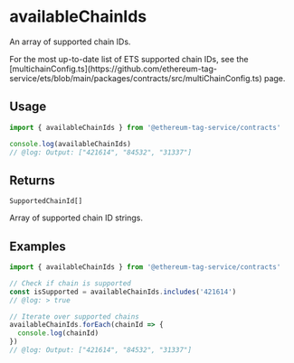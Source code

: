 
# availableChainIds

An array of supported chain IDs.

<Callout type="tip">
For the most up-to-date list of ETS supported chain IDs, see the [multichainConfig.ts](https://github.com/ethereum-tag-service/ets/blob/main/packages/contracts/src/multiChainConfig.ts) page.
</Callout>

## Usage

```ts twoslash
import { availableChainIds } from '@ethereum-tag-service/contracts'

console.log(availableChainIds)
// @log: Output: ["421614", "84532", "31337"]
```

## Returns

`SupportedChainId[]`

Array of supported chain ID strings.

## Examples

```ts twoslash
import { availableChainIds } from '@ethereum-tag-service/contracts'

// Check if chain is supported
const isSupported = availableChainIds.includes('421614')
// @log: > true

// Iterate over supported chains
availableChainIds.forEach(chainId => {
  console.log(chainId)
})
// @log: Output: ["421614", "84532", "31337"]
```

